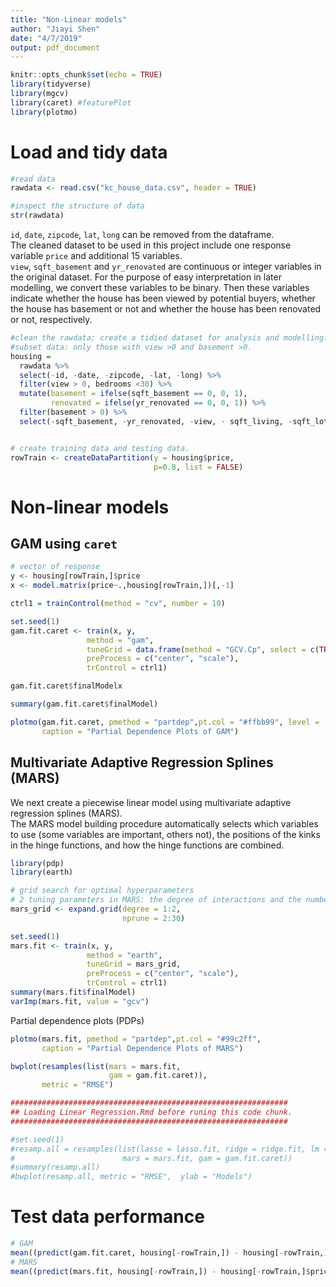 ```yaml
---
title: "Non-Linear models"
author: "Jiayi Shen"
date: "4/7/2019"
output: pdf_document
---
```


```r
knitr::opts_chunk$set(echo = TRUE)
library(tidyverse)
library(mgcv)
library(caret) #featurePlot
library(plotmo)
```

# Load and tidy data
```r
#read data
rawdata <- read.csv("kc_house_data.csv", header = TRUE)

#inspect the structure of data
str(rawdata)
```

  `id`, `date`, `zipcode`, `lat`, `long` can be removed from the dataframe.   
  The cleaned dataset to be used in this project include one response variable `price` and additional 15 variables.  
  `view`, `sqft_basement` and `yr_renovated` are continuous or integer variables in the original dataset. For the purpose of easy interpretation in later modelling, we convert these variables to be binary. Then these variables indicate whether the house has been viewed by potential buyers, whether the house has basement or not and whether the house has been renovated or not, respectively.  


```r
#clean the rawdata; create a tidied dataset for analysis and modelling.
#subset data: only those with view >0 and basement >0.
housing = 
  rawdata %>% 
  select(-id, -date, -zipcode, -lat, -long) %>% 
  filter(view > 0, bedrooms <30) %>% 
  mutate(basement = ifelse(sqft_basement == 0, 0, 1),
         renovated = ifelse(yr_renovated == 0, 0, 1)) %>% 
  filter(basement > 0) %>% 
  select(-sqft_basement, -yr_renovated, -view, - sqft_living, -sqft_lot, -basement) 


# create training data and testing data.
rowTrain <- createDataPartition(y = housing$price, 
                                p=0.8, list = FALSE)
```
# Non-linear models

## GAM using `caret`
```r
# vector of response
y <- housing[rowTrain,]$price
x <- model.matrix(price~.,housing[rowTrain,])[,-1]

ctrl1 = trainControl(method = "cv", number = 10)

set.seed(1)
gam.fit.caret <- train(x, y,
                 method = "gam",
                 tuneGrid = data.frame(method = "GCV.Cp", select = c(TRUE,FALSE)),
                 preProcess = c("center", "scale"),
                 trControl = ctrl1)

gam.fit.caret$finalModelx

summary(gam.fit.caret$finalModel)
```


```r
plotmo(gam.fit.caret, pmethod = "partdep",pt.col = "#ffbb99", level = .95,
       caption = "Partial Dependence Plots of GAM")
```


## Multivariate Adaptive Regression Splines (MARS)
We next create a piecewise linear model using multivariate adaptive regression splines (MARS).  
The MARS model building procedure automatically selects which variables to use (some variables are important, others not), the positions of the kinks in the hinge functions, and how the hinge functions are combined.  
  
```r
library(pdp)
library(earth)

# grid search for optimal hyperparameters
# 2 tuning parameters in MARS: the degree of interactions and the number of retained terms
mars_grid <- expand.grid(degree = 1:2, 
                         nprune = 2:30)

set.seed(1)
mars.fit <- train(x, y,
                 method = "earth",
                 tuneGrid = mars_grid,
                 preProcess = c("center", "scale"),
                 trControl = ctrl1)
summary(mars.fit$finalModel) 
varImp(mars.fit, value = "gcv")
```


Partial dependence plots (PDPs)
```r
plotmo(mars.fit, pmethod = "partdep",pt.col = "#99c2ff",
       caption = "Partial Dependence Plots of MARS")
```


```r
bwplot(resamples(list(mars = mars.fit,
                      gam = gam.fit.caret)), 
       metric = "RMSE")

```

```r
##############################################################
## Loading Linear Regression.Rmd before runing this code chunk.
##############################################################

#set.seed(1)
#resamp.all = resamples(list(lasso = lasso.fit, ridge = ridge.fit, lm = model_ls,
#                        mars = mars.fit, gam = gam.fit.caret))
#summary(resamp.all)
#bwplot(resamp.all, metric = "RMSE",  ylab = "Models")
```

# Test data performance
```r
# GAM
mean((predict(gam.fit.caret, housing[-rowTrain,]) - housing[-rowTrain,]$price)^2)
# MARS
mean((predict(mars.fit, housing[-rowTrain,]) - housing[-rowTrain,]$price)^2)
```

